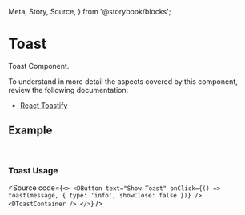   Meta,
  Story,
  Source,
} from '@storybook/blocks';


# Toast

Toast Component.

To understand in more detail the aspects covered by this component, review the following documentation:

+ [React Toastify](https://fkhadra.github.io/react-toastify/introduction/)

<Meta of={useToastStories} />

## Example

<Story of={useToastStories.useToast} />
<br />

### Toast Usage
<Source
  code={`
<>
  <DButton
    text="Show Toast"
    onClick={() => toast(message, { type: 'info', showClose: false })}
  />
  <DToastContainer />
</>
  `}
/>

